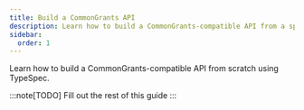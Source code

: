```yaml
---
title: Build a CommonGrants API
description: Learn how to build a CommonGrants-compatible API from a specification.
sidebar:
  order: 1
---
```


Learn how to build a CommonGrants-compatible API from scratch using TypeSpec.

:::note[TODO]
Fill out the rest of this guide
:::
